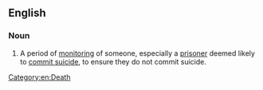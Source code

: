 ==English==

===Noun===
{{en-noun|head=[[suicide]] [[watch]]|suicide watches}}

# A period of [[monitor]]ing of someone, especially a [[prisoner]] deemed likely to [[commit suicide]], to ensure they do not commit suicide.

{{catlangcode|en|Suicide}}

[[Category:en:Death]]